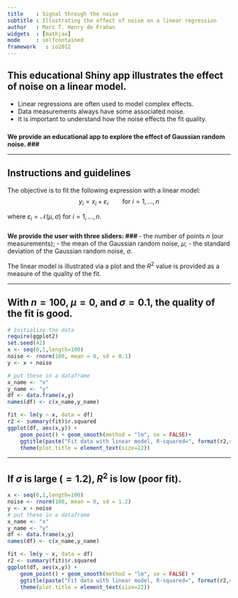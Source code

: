 ```yaml
---
title    : Signal through the noise
subtitle : Illustrating the effect of noise on a linear regression
author   : Marc T. Henry de Frahan
widgets  : [mathjax]
mode     : selfcontained
framework   : io2012
---
```

	   
## This educational Shiny app illustrates the effect of noise on a linear model.
		
- Linear regressions are often used to model complex effects.
- Data measurements always have some associated noise.
- It is important to understand how the noise effects the fit quality.

### <b>
We provide an educational app to explore the effect of Gaussian random noise.
### </b>


---


## Instructions and guidelines

The objective is to fit the following expression with a linear model:
$$y_i=x_i + \varepsilon_i \qquad \text{for}~i = 1,\dots,n$$

where $\varepsilon_i =  \mathcal{N}(\mu, \sigma)~\text{for}~i = 1,\dots,n$.

### <b> 
We provide the user with three sliders: 
### </b>
- the number of points $n$ (our measurements);
- the mean of the Gaussian random noise, $\mu$;
- the standard deviation of the Gaussian random noise, $\sigma$.

The linear model is illustrated via a plot and the $R^2$ value is
provided as a measure of the quality of the fit.

---

## With $n=100$, $\mu=0$, and $\sigma = 0.1$, the quality of the fit is good.

```r
# Initialize the data
require(ggplot2)
set.seed(42)
x <- seq(0,1,length=100)
noise <- rnorm(100, mean = 0, sd = 0.1)
y <- x + noise

# put these in a dataframe
x_name <- "x"
y_name <- "y"
df <- data.frame(x,y)
names(df) <- c(x_name,y_name)
```

```r
fit <- lm(y ~ x, data = df)
r2 <- summary(fit)$r.squared
ggplot(df, aes(x,y)) +
    geom_point() + geom_smooth(method = "lm", se = FALSE)+
    ggtitle(paste("Fit data with linear model, R-squared=", format(r2,digits=2))) +
    theme(plot.title = element_text(size=22))
```

---

## If $\sigma$ is large ($= 1.2$), $R^2$ is low (poor fit).

```r
x <- seq(0,1,length=100)
noise <- rnorm(100, mean = 0, sd = 1.2)
y <- x + noise
# put these in a dataframe
x_name <- "x"
y_name <- "y"
df <- data.frame(x,y)
names(df) <- c(x_name,y_name)
```

```r
fit <- lm(y ~ x, data = df)
r2 <- summary(fit)$r.squared
ggplot(df, aes(x,y)) +
    geom_point() + geom_smooth(method = "lm", se = FALSE) +
    ggtitle(paste("Fit data with linear model, R-squared=", format(r2,digits=2))) +
    theme(plot.title = element_text(size=22))
```


